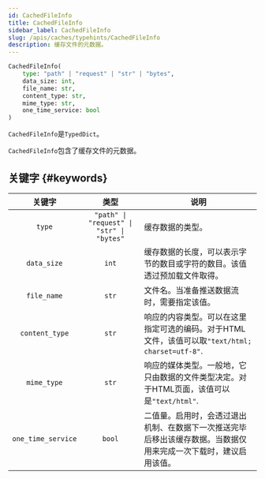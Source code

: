 ```yaml
---
id: CachedFileInfo
title: CachedFileInfo
sidebar_label: CachedFileInfo
slug: /apis/caches/typehints/CachedFileInfo
description: 缓存文件的元数据。
---
```



<APITopBar type="type" source="caches.typehints.CachedFileInfo" />

```python
CachedFileInfo(
    type: "path" | "request" | "str" | "bytes",
    data_size: int,
    file_name: str,
    content_type: str,
    mime_type: str,
    one_time_service: bool
)
```

`CachedFileInfo`是`TypedDict`。

`CachedFileInfo`包含了缓存文件的元数据。

## 关键字 {#keywords}

|       关键字       |                   类型                    | <center>说明</center>                                                                                            |
| :----------------: | :---------------------------------------: | :--------------------------------------------------------------------------------------------------------------- |
|       `type`       | `"path" \| "request" \| "str" \| "bytes"` | 缓存数据的类型。                                                                                                 |
|    `data_size`     |                   `int`                   | 缓存数据的长度，可以表示字节的数目或字符的数目。该值透过预加载文件取得。                                         |
|    `file_name`     |                   `str`                   | 文件名。当准备推送数据流时，需要指定该值。                                                                       |
|   `content_type`   |                   `str`                   | 响应的内容类型。可以在这里指定可选的编码。对于HTML文件，该值可以取`"text/html; charset=utf-8"`.                  |
|    `mime_type`     |                   `str`                   | 响应的媒体类型。一般地，它只由数据的文件类型决定。对于HTML页面，该值可以是`"text/html"`.                         |
| `one_time_service` |                  `bool`                   | 二值量。启用时，会透过退出机制、在数据下一次推送完毕后移出该缓存数据。当数据仅用来完成一次下载时，建议启用该值。 |
